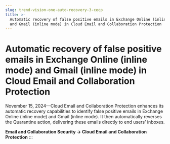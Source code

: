```yaml
---
slug: trend-vision-one-auto-recovery-3-cecp
title: >-
  Automatic recovery of false positive emails in Exchange Online (inline mode)
  and Gmail (inline mode) in Cloud Email and Collaboration Protection
---
```

# Automatic recovery of false positive emails in Exchange Online (inline mode) and Gmail (inline mode) in Cloud Email and Collaboration Protection

November 15, 2024—Cloud Email and Collaboration Protection enhances its automatic recovery capabilities to identify false positive emails in Exchange Online (inline mode) and Gmail (inline mode). It then automatically reverses the Quarantine action, delivering these emails directly to end users’ inboxes.

**Email and Collaboration Security → Cloud Email and Collaboration Protection**
:::
